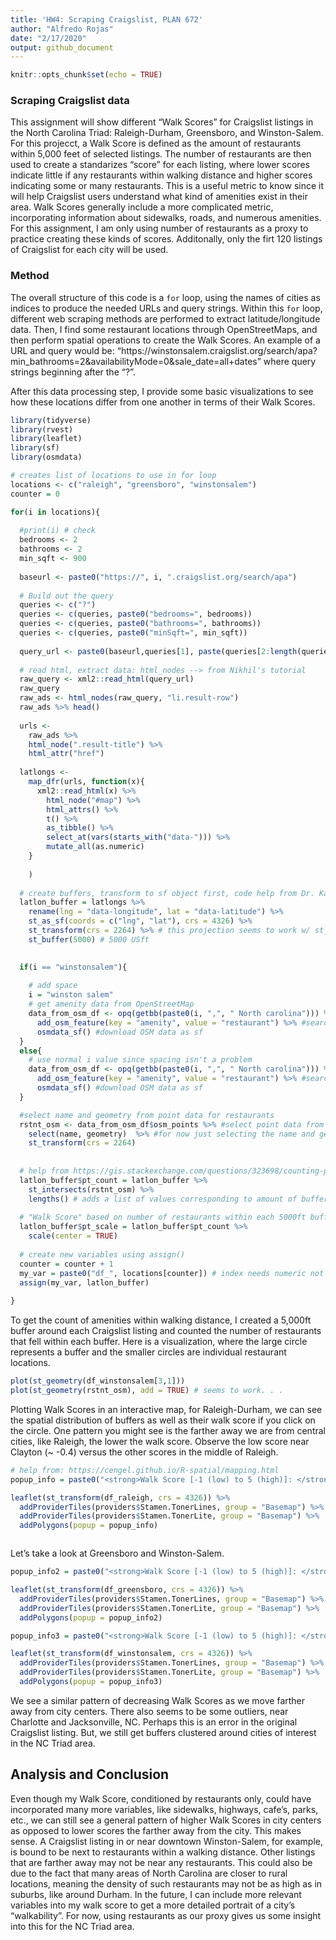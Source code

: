 ```yaml
---
title: 'HW4: Scraping Craigslist, PLAN 672'
author: "Alfredo Rojas"
date: "2/17/2020"
output: github_document
---
```


```r
knitr::opts_chunk$set(echo = TRUE)
```

### Scraping Craigslist data

This assignment will show different "Walk Scores" for Craigslist listings in the North Carolina Triad: Raleigh-Durham, Greensboro, and Winston-Salem. For this projecct, a Walk Score is defined as the amount of restaurants within 5,000 feet of selected listings. The number of restaurants are then used to create a standarizes "score" for each listing, where lower scores indicate little if any restaurants within walking distance and higher scores indicating some or many restaurants. This is a useful metric to know since it will help Craigslist users understand what kind of amenities exist in their area. Walk Scores generally include a more complicated metric, incorporating information about sidewalks, roads, and numerous amenities. For this assignment, I am only using number of restaurants as a proxy to practice creating these kinds of scores. Additonally, only the firt 120 listings of Craigslist for each city will be used. 

### Method

The overall structure of this code is a `for` loop, using the names of cities as indices to produce the needed URLs and query strings. Within this `for` loop, different web scraping methods are performed to extract latitude/longitude data. Then, I find some restaurant locations through OpenStreetMaps, and then perform spatial operations to create the Walk Scores. An example of a URL and query would be: "https://winstonsalem.craigslist.org/search/apa?min_bathrooms=2&availabilityMode=0&sale_date=all+dates" where query strings beginning after the "?". 

After this data processing step, I provide some basic visualizations to see how these locations differ from one another in terms of their Walk Scores. 

```r

library(tidyverse)
library(rvest)
library(leaflet)
library(sf)
library(osmdata)

# creates list of locations to use in for loop
locations <- c("raleigh", "greensboro", "winstonsalem")
counter = 0

for(i in locations){
  
  #print(i) # check
  bedrooms <- 2
  bathrooms <- 2
  min_sqft <- 900
  
  baseurl <- paste0("https://", i, ".craigslist.org/search/apa")
  
  # Build out the query
  queries <- c("?")
  queries <- c(queries, paste0("bedrooms=", bedrooms))
  queries <- c(queries, paste0("bathrooms=", bathrooms))
  queries <- c(queries, paste0("minSqft=", min_sqft))
  
  query_url <- paste0(baseurl,queries[1], paste(queries[2:length(queries)], collapse = "&"))
  
  # read html, extract data: html_nodes --> from Nikhil's tutorial
  raw_query <- xml2::read_html(query_url)
  raw_query
  raw_ads <- html_nodes(raw_query, "li.result-row")
  raw_ads %>% head()
  
  urls <-
    raw_ads %>%
    html_node(".result-title") %>%
    html_attr("href")
  
  latlongs <- 
    map_dfr(urls, function(x){
      xml2::read_html(x) %>% 
        html_node("#map") %>%
        html_attrs() %>%
        t() %>%
        as_tibble() %>%
        select_at(vars(starts_with("data-"))) %>%
        mutate_all(as.numeric)
    }
    
    )
  
  # create buffers, transform to sf object first, code help from Dr. Kaza on MS Teams
  latlon_buffer = latlongs %>%
    rename(lng = "data-longitude", lat = "data-latitude") %>%
    st_as_sf(coords = c("lng", "lat"), crs = 4326) %>% 
    st_transform(crs = 2264) %>% # this projection seems to work w/ st_buff?
    st_buffer(5000) # 5000 USft
  

  if(i == "winstonsalem"){
    
    # add space
    i = "winston salem"
    # get amenity data from OpenStreetMap
    data_from_osm_df <- opq(getbb(paste0(i, ",", " North carolina"))) %>% #gets bounding box
      add_osm_feature(key = "amenity", value = "restaurant") %>% #searches for restaurants
      osmdata_sf() #download OSM data as sf
  }
  else{
    # use normal i value since spacing isn't a problem
    data_from_osm_df <- opq(getbb(paste0(i, ",", " North carolina"))) %>% #gets bounding box
      add_osm_feature(key = "amenity", value = "restaurant") %>% #searches for restaurants
      osmdata_sf() #download OSM data as sf
  }

  #select name and geometry from point data for restaurants
  rstnt_osm <- data_from_osm_df$osm_points %>% #select point data from downloaded OSM data
    select(name, geometry)  %>% #for now just selecting the name and geometry to plot
    st_transform(crs = 2264)
  
  
  # help from https://gis.stackexchange.com/questions/323698/counting-points-in-polygons-with-sf-package-of-r
  latlon_buffer$pt_count = latlon_buffer %>%
    st_intersects(rstnt_osm) %>%
    lengths() # adds a list of values corresponding to amount of buffers 
  
  # "Walk Score" based on number of restaurants within each 5000ft buffer
  latlon_buffer$pt_scale = latlon_buffer$pt_count %>%
    scale(center = TRUE)
  
  # create new variables using assign()
  counter = counter + 1
  my_var = paste0("df_", locations[counter]) # index needs numeric not character
  assign(my_var, latlon_buffer)
  
}

```

To get the count of amenities within walking distance, I created a 5,000ft buffer around each Craigslist listing and counted the number of restaurants that fell within each buffer. Here is a visualization, where the large circle represents a buffer and the smaller circles are individual restaurant locations. 

```r

plot(st_geometry(df_winstonsalem[3,1]))
plot(st_geometry(rstnt_osm), add = TRUE) # seems to work. . .  
```


Plotting Walk Scores in an interactive map, for Raleigh-Durham, we can see the spatial distribution of buffers as well as their walk score if you click on the circle. One pattern you might see is the farther away we are from central cities, like Raleigh, the lower the walk score. Observe the low score near Clayton (~ -0.4) versus the other scores in the middle of Raleigh.
```r

# help from: https://cengel.github.io/R-spatial/mapping.html
popup_info = paste0("<strong>Walk Score [-1 (low) to 5 (high)]: </strong>", round(df_raleigh$pt_scale, 3))

leaflet(st_transform(df_raleigh, crs = 4326)) %>% 
  addProviderTiles(providers$Stamen.TonerLines, group = "Basemap") %>%
  addProviderTiles(providers$Stamen.TonerLite, group = "Basemap") %>%
  addPolygons(popup = popup_info)



```

Let's take a look at Greensboro and Winston-Salem. 

```r
popup_info2 = paste0("<strong>Walk Score [-1 (low) to 5 (high)]: </strong>", round(df_greensboro$pt_scale, 3))

leaflet(st_transform(df_greensboro, crs = 4326)) %>% 
  addProviderTiles(providers$Stamen.TonerLines, group = "Basemap") %>%
  addProviderTiles(providers$Stamen.TonerLite, group = "Basemap") %>%
  addPolygons(popup = popup_info2)

popup_info3 = paste0("<strong>Walk Score [-1 (low) to 5 (high)]: </strong>", round(df_winstonsalem$pt_scale, 3))

leaflet(st_transform(df_winstonsalem, crs = 4326)) %>% 
  addProviderTiles(providers$Stamen.TonerLines, group = "Basemap") %>%
  addProviderTiles(providers$Stamen.TonerLite, group = "Basemap") %>%
  addPolygons(popup = popup_info3)
```

We see a similar pattern of decreasing Walk Scores as we move farther away from city centers. There also seems to be some outliers, near Charlotte and Jacksonville, NC. Perhaps this is an error in the original Craigslist listing. But, we still get buffers clustered around cities of interest in the NC Triad area. 

## Analysis and Conclusion

Even though my Walk Score, conditioned by restaurants only, could have incorporated many more variables, like sidewalks, highways, cafe's, parks, etc., we can still see a general pattern of higher Walk Scores in city centers as opposed to lower scores the farther away from the city. This makes sense. A Craigslist listing in or near downtown Winston-Salem, for example, is bound to be next to restaurants within a walking distance. Other listings that are farther away may not be near any restaurants. This could also be due to the fact that many areas of North Carolina are closer to rural locations, meaning the density of such restaurants may not be as high as in suburbs, like around Durham. In the future, I can include more relevant variables into my walk score to get a more detailed portrait of a city's "walkability". For now, using restaurants as our proxy gives us some insight into this for the NC Triad area. 

